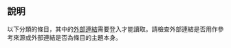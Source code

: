 {{Polluted category}}
{{Empty category}}
{{Wikipedia category|hidden=yes|tracking=yes}}

{{CategoryTOC}}
==說明==
以下分類的條目，其中的[[Wikipedia:外部链接|外部連結]]需要登入才能讀取。請檢查外部連結是否用作參考來源或外部連結是否為條目的主題本身。